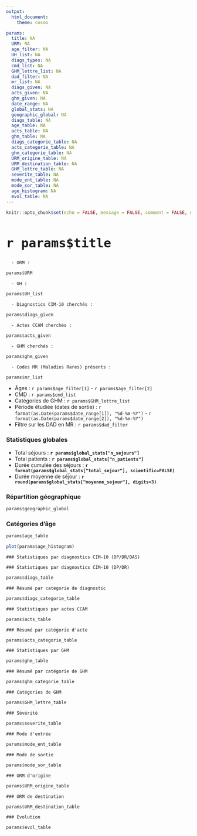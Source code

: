 ```yaml
---
output: 
  html_document:
    theme: cosmo

params:
  title: NA
  URM: NA
  age_filter: NA
  UH_list: NA
  diags_types: NA
  cmd_list: NA
  GHM_lettre_list: NA
  dad_filter: NA
  mr_list: NA
  diags_given: NA
  acts_given: NA
  ghm_given: NA
  date_range: NA
  global_stats: NA
  geographic_global: NA
  diags_table: NA
  age_table: NA
  acts_table: NA
  ghm_table: NA
  diags_categorie_table: NA
  acts_categorie_table: NA
  ghm_categorie_table: NA
  URM_origine_table: NA
  URM_destination_table: NA
  GHM_lettre_table: NA
  severite_table: NA
  mode_ent_table: NA
  mode_sor_table: NA
  age_histogram: NA
  evol_table: NA
---
```


```r
knitr::opts_chunk$set(echo = FALSE, message = FALSE, comment = FALSE, out.width = "100%")
```

<style type="text/css">

h1 {
  font-family: 'Helvetica Neue', sans-serif;
  font-size: 40px;
  font-weight: bold;
}

h3 {
  font-weight: bold;
}

.dataTables_wrapper .dt-buttons {
  float: right;
}

.dataTables_filter {
   float: left !important;
}

.dataTables_filter { 
  display: none; 
}

td[data-type='factor'] input {
  min-width: 50px;
}



</style>

# `r params$title`

```asis
  - URM :
```

```r
params$URM
```

```asis
  - UH :
```

```r
params$UH_list
```

```asis
  - Diagnostics CIM-10 cherchés : 
```

```r
params$diags_given
```

```asis
  - Actes CCAM cherchés : 
```

```r
params$acts_given
```

```asis
  - GHM cherchés : 
```

```r
params$ghm_given
```

```asis
  - Codes MR (Maladies Rares) présents : 
```

```r
params$mr_list
```

  - Âges : ``r params$age_filter[1]`` - ``r params$age_filter[2]``
  - CMD : ``r params$cmd_list``
  - Catégories de GHM : ``r params$GHM_lettre_list``
  - Période étudiée (dates de sortie) : ``r format(as.Date(params$date_range[1]), "%d-%m-%Y")`` - ``r format(as.Date(params$date_range[2]), "%d-%m-%Y")``
  - Filtre sur les DAD en MR : ``r params$dad_filter``

### Statistiques globales

  - Total séjours : **``r params$global_stats["n_sejours"]``**
  - Total patients : **``r params$global_stats["n_patients"]``**
  - Durée cumulée des séjours : **``r format(params$global_stats["total_sejour"], scientific=FALSE)``**
  - Durée moyenne de séjour : **``r round(params$global_stats["moyenne_sejour"], digits=3)``**


### Répartition géographique

```r
params$geographic_global
```


### Catégories d'âge

<div class = "row">

<div class = "col-md-6">
```r
params$age_table
```
</div>

<div class = "col-md-6">
```r
plot(params$age_histogram)
```
</div>

</div>

```asis
### Statistiques par diagnostics CIM-10 (DP/DR/DAS)
```

```asis
### Statistiques par diagnostics CIM-10 (DP/DR)
```

```r
params$diags_table
```

```asis
### Résumé par catégorie de diagnostic
```

```r
params$diags_categorie_table
```

```asis
### Statistiques par actes CCAM
```

```r
params$acts_table
```

```asis
### Résumé par catégorie d'acte
```

```r
params$acts_categorie_table
```

```asis
### Statistiques par GHM
```

```r
params$ghm_table
```

```asis
### Résumé par catégorie de GHM
```

```r
params$ghm_categorie_table
```

<div class = "row">

<div class = "col-md-6">
```asis
### Catégories de GHM
```

```r
params$GHM_lettre_table
```
</div>

<div class = "col-md-6">
```asis
### Sévérité
```

```r
params$severite_table
```
</div>

</div>

<div class = "row">

<div class = "col-md-6">
```asis
### Mode d'entrée
```

```r
params$mode_ent_table
```
</div>

<div class = "col-md-6">
```asis
### Mode de sortie
```

```r
params$mode_sor_table
```
</div>

</div>


<div class = "row">

<div class = "col-md-6">
```asis
### URM d'origine
```

```r
params$URM_origine_table
```
</div>

<div class = "col-md-6">
```asis
### URM de destination
```

```r
params$URM_destination_table
```
</div>

</div>

```asis
### Évolution
```

```r
params$evol_table
```
